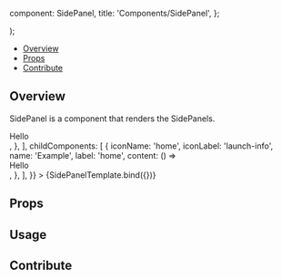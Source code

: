 

  component: SidePanel,
  title: 'Components/SidePanel',
};

<Meta
  title="Components/SidePanel"
  component={SidePanel}
/>

  <div className="w-96">
    <SidePanel {...args} />
  </div>
);

<Heading
  title="SidePanel"
  componentRelativePath="SidePanel/SidePanel.tsx"
/>

- [Overview](#overview)
- [Props](#props)
- [Contribute](#contribute)

## Overview

SidePanel is a component that renders the SidePanels.

<Canvas>
  <Story
    name="Overview"
    args={{
      side: 'left',
      defaultComponentOpen: 'Example',
      activeTabIndex: 0,
      tabs: [
        {
          id: 'tab1',
          name: 'tab1',
          label: 'Tab 1',
          iconName: 'group-layers',
          iconLabel: 'group-layers',
          content: () => <div class="text-[#e4b4db] p-3">Hello</div>,
        },
      ],
      childComponents: [
        {
          iconName: 'home',
          iconLabel: 'launch-info',
          name: 'Example',
          label: 'home',
          content: () => <div>Hello</div>,
        },
      ],
    }}
  >
    {SidePanelTemplate.bind({})}
  </Story>
</Canvas>

## Props

<ArgsTable of={SidePanel} />

## Usage

## Contribute

<Footer componentRelativePath="SidePanel/__stories__/sidePanel.stories.mdx" />
